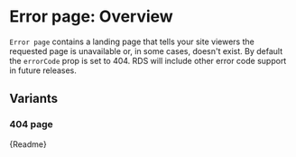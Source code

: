
<Meta title="Components/Error page/Overview" />

# Error page: Overview

`Error page` contains a landing page that tells your site viewers the requested page is unavailable or, in some cases, doesn't exist. By default the `errorCode` prop is set to 404. RDS will include other error code support in future releases.

<Canvas withSource="auto">
  <Story height="300px" id="components-error-page-stories--404-page"></Story>
</Canvas>

## Variants

### 404 page

<Canvas withSource="auto">
  <Story height="300px" id="components-error-page-stories--404-page"></Story>
</Canvas>

<Description>{Readme}</Description>
